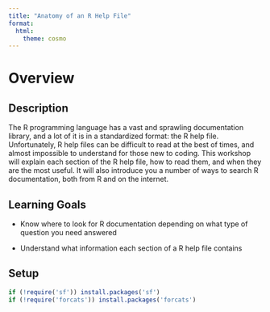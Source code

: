 ```yaml
---
title: "Anatomy of an R Help File"
format:
  html:
    theme: cosmo
---
```


# Overview {.unnumbered}

## Description

The R programming language has a vast and sprawling documentation library, and
a lot of it is in a standardized format: the R help file. Unfortunately, R help 
files can be difficult to read at the best of times, and almost impossible to
understand for those new to coding. This workshop will explain each section 
of the R help file, how to read them, and when they are the most useful. It 
will also introduce you a number of ways to search R documentation, both from R
and on the internet.

## Learning Goals

  * Know where to look for R documentation depending on what type of question 
  you need answered
  
  * Understand what information each section of a R help file contains 
  
  
## Setup

```r

if (!require('sf')) install.packages('sf')
if (!require('forcats')) install.packages('forcats')


```

